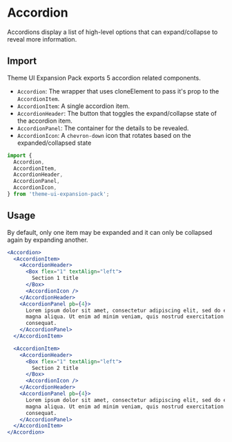 
<SEO title="Accordion" description="" />

# Accordion

Accordions display a list of high-level options that can expand/collapse to reveal more information.

## Import

Theme UI Expansion Pack exports 5 accordion related components.

- `Accordion`: The wrapper that uses cloneElement to pass it's prop to the `AccordionItem`.
- `AccordionItem`: A single accordion item.
- `AccordionHeader`: The button that toggles the expand/collapse state of the accordion item.
- `AccordionPanel`: The container for the details to be revealed.
- `AccordionIcon`: A `chevron-down` icon that rotates based on the expanded/collapsed state

<!-- prettier-ignore -->
```js
import {
  Accordion,
  AccordionItem,
  AccordionHeader,
  AccordionPanel,
  AccordionIcon,
} from 'theme-ui-expansion-pack';
```

## Usage

By default, only one item may be expanded and it can only be collapsed again by expanding another.

```jsx
<Accordion>
  <AccordionItem>
    <AccordionHeader>
      <Box flex="1" textAlign="left">
        Section 1 title
      </Box>
      <AccordionIcon />
    </AccordionHeader>
    <AccordionPanel pb={4}>
      Lorem ipsum dolor sit amet, consectetur adipiscing elit, sed do eiusmod tempor incididunt ut labore et dolore
      magna aliqua. Ut enim ad minim veniam, quis nostrud exercitation ullamco laboris nisi ut aliquip ex ea commodo
      consequat.
    </AccordionPanel>
  </AccordionItem>

  <AccordionItem>
    <AccordionHeader>
      <Box flex="1" textAlign="left">
        Section 2 title
      </Box>
      <AccordionIcon />
    </AccordionHeader>
    <AccordionPanel pb={4}>
      Lorem ipsum dolor sit amet, consectetur adipiscing elit, sed do eiusmod tempor incididunt ut labore et dolore
      magna aliqua. Ut enim ad minim veniam, quis nostrud exercitation ullamco laboris nisi ut aliquip ex ea commodo
      consequat.
    </AccordionPanel>
  </AccordionItem>
</Accordion>
```
